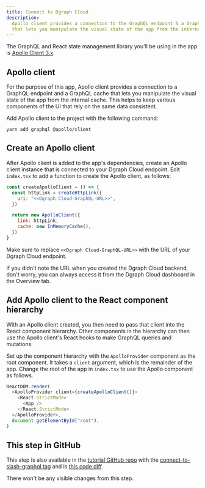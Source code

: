 ```yaml
---
title: Connect to Dgraph Cloud
description:
  Apollo client provides a connection to the GraphQL endpoint & a GraphQL cache
  that lets you manipulate the visual state of the app from the internal cache
---
```



<DgraphWIP />

The GraphQL and React state management library you'll be using in the app is
[Apollo Client 3.x](https://www.apollographql.com/docs/react/).

## Apollo client

For the purpose of this app, Apollo client provides a connection to a GraphQL
endpoint and a GraphQL cache that lets you manipulate the visual state of the
app from the internal cache. This helps to keep various components of the UI
that rely on the same data consistent.

Add Apollo client to the project with the following command:

```
yarn add graphql @apollo/client
```

## Create an Apollo client

After Apollo client is added to the app's dependencies, create an Apollo client
instance that is connected to your Dgraph Cloud endpoint. Edit `index.tsx` to
add a function to create the Apollo client, as follows:

```js
const createApolloClient = () => {
  const httpLink = createHttpLink({
    uri: "<<Dgraph Cloud-GraphQL-URL>>",
  })

  return new ApolloClient({
    link: httpLink,
    cache: new InMemoryCache(),
  })
}
```

Make sure to replace `<<Dgraph Cloud-GraphQL-URL>>` with the URL of your Dgraph
Cloud endpoint.

If you didn't note the URL when you created the Dgraph Cloud backend, don't
worry, you can always access it from the Dgraph Cloud dashboard in the Overview
tab.

## Add Apollo client to the React component hierarchy

With an Apollo client created, you then need to pass that client into the React
component hierarchy. Other components in the hierarchy can then use the Apollo
client's React hooks to make GraphQL queries and mutations.

Set up the component hierarchy with the `ApolloProvider` component as the root
component. It takes a `client` argument, which is the remainder of the app.
Change the root of the app in `index.tsx` to use the Apollo component as
follows.

```js
ReactDOM.render(
  <ApolloProvider client={createApolloClient()}>
    <React.StrictMode>
      <App />
    </React.StrictMode>
  </ApolloProvider>,
  document.getElementById("root"),
)
```

## This step in GitHub

This step is also available in the
[tutorial GitHub repo](https://github.com/dgraph-io/discuss-tutorial) with the
[connect-to-slash-graphql tag](https://github.com/dgraph-io/discuss-tutorial/releases/tag/connect-to-slash-graphql)
and is
[this code diff](https://github.com/dgraph-io/discuss-tutorial/commit/56e86302d0d7e77d3861708b77124dab9aeeca61).

There won't be any visible changes from this step.
